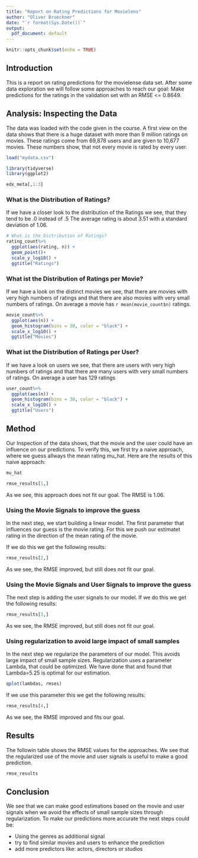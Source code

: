 ```yaml
---
title: "Report on Rating Predictions for Movielens"
author: "Oliver Brueckner"
date: "`r format(Sys.Date())`"
output:
  pdf_document: default
---
```


```r
knitr::opts_chunk$set(echo = TRUE)
```

## Introduction

This is a report on rating predictions for the movielense data set. After some data exploration we will follow some approaches to reach our goal: Make predictions for the ratings in the validation set with an RMSE <= 0.8649.

## Analysis: Inspecting the Data

The data was loaded with the code given in the course. A first view on the data shows that there is a huge dataset with more than 9 million ratings on movies. These ratings come from 69,878 users and are given to 10,677 movies. These numbers show, that not every movie is rated by every user. 

```r
load("mydata.csv")
```

```r
library(tidyverse)
library(ggplot2)
```


```r
edx_meta[,1:3]
```

### What is the Distribution of Ratings?
If we have a closer look to the distribution of the Ratings we see, that they tend to be .0 instead of .5 The average rating is about 3.51 with a standard deviation of 1.06.

```r
# What is the Distribution of Ratings?
rating_count%>%
  ggplot(aes(rating, n)) + 
  geom_point()+
  scale_y_log10() +
  ggtitle("Ratings")
```

### What ist the Distribution of Ratings per Movie?
If we have a look on the distinct movies we see, that there are movies with very high numbers of ratings and that there are also movies with very small numbers of ratings. On average a movie has `r mean(movie_count$n)` ratings.
```r
movie_count%>%
  ggplot(aes(n)) + 
  geom_histogram(bins = 30, color = "black") + 
  scale_x_log10() + 
  ggtitle("Movies")
```

### What ist the Distribution of Ratings per User?
If we have a look on users we see, that there are users with very high numbers of ratings and that there are many users with very small numbers of ratings. On average a user has 129 ratings
```r
user_count%>%
  ggplot(aes(n)) + 
  geom_histogram(bins = 30, color = "black") + 
  scale_x_log10() +
  ggtitle("Users")
```

## Method 
Our Inspection of the data shows, that the movie and the user could have an influence on our predictions. To verify this, we first try a naive approach, where we guess allways the mean rating mu_hat. Here are the results of this naive approach:

```r
mu_hat
```
```r
rmse_results[1,]
```

As we see, this approach does not fit our goal. The RMSE is 1.06.

### Using the Movie Signals to improve the guess
In the next step, we start building a linear model. The first parameter that influences our guess is the movie rating. For this we push our estimatet rating in the direction of the mean rating of the movie.

If we do this we get the following results:
```r
rmse_results[2,]
```
As we see, the RMSE improved, but still does not fit our goal.

### Using the Movie Signals and User Signals to improve the guess
The next step is adding the user signals to our model. 
If we do this we get the following results:
```r
rmse_results[3,]
```
As we see, the RMSE improved, but still does not fit our goal.

### Using regularization to avoid large impact of small samples
In the next step we regularize the parameters of our model. This avoids large impact of small sample sizes. Regularization uses a parameter Lambda, that could be optimized. We have done that and found that Lambda=5.25 is optimal for our estimation.
```r
qplot(lambdas, rmses)
```


If we use this parameter this we get the following results:
```r
rmse_results[4,]
```
As we see, the RMSE improved and fits our goal.

## Results
The followin table shows the RMSE values for the approaches. We see that the regularized use of the movie and user signals is useful to make a good prediction.
```r
rmse_results
```


## Conclusion
We see that we can make good estimations based on the movie and user signals when we avoid the effects of small sample sizes through regularization. To make our predictions more accurate the next steps could be:

* Using the genres as additional signal
* try to find similar movies and users to enhance the prediction
* add more predictors like: actors, directors or studios